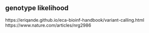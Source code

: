 



## genotype likelihood

https://eriqande.github.io/eca-bioinf-handbook/variant-calling.html
https://www.nature.com/articles/nrg2986
